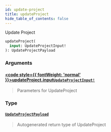 ```yaml
---
id: update-project
title: updateProject
hide_table_of_contents: false
---
```








Update Project

```graphql
updateProject(
  input: UpdateProjectInput!
): UpdateProjectPayload
```


### Arguments

#### [<code style={{ fontWeight: 'normal' }}>updateProject.<b>input</b></code>](#)<Bullet />[`UpdateProjectInput!`](/api/graphql/documentation/inputs/update-project-input) <Badge class="secondary" text="non-null"/> <Badge class="secondary" text="input"/>
> Parameters for UpdateProject
> 

### Type

#### [`UpdateProjectPayload`](/api/graphql/documentation/objects/update-project-payload) <Badge class="secondary" text="object"/>
> Autogenerated return type of UpdateProject
> 





